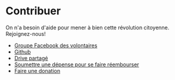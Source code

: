# Contribuer

On n'a besoin d'aide pour mener à bien cette révolution citoyenne.
Rejoignez-nous!

- [Groupe Facebook des volontaires](https://www.facebook.com/groups/listescitoyennes.volontaires)
- [Github](https://github.com/xdamman/listescitoyennes.be)
- [Drive partagé](https://drive.google.com/drive/folders/1dvpTSoNuWhlqGkSSwAdSI_Hw4rAjqxff?usp=sharing)
- [Soumettre une dépense pour se faire réembourser](https://opencollective.com/listescitoyennes/expenses/new)
- [Faire une donation](https://opencollective.com/listescitoyennes)
